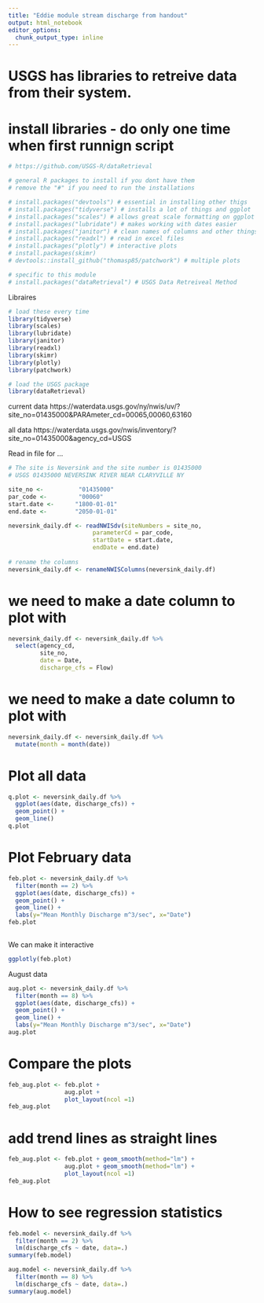 ```yaml
---
title: "Eddie module stream discharge from handout"
output: html_notebook
editor_options: 
  chunk_output_type: inline
---
```


# USGS has libraries to retreive data from their system.    

# install libraries - do only one time when first runnign script    
```r
# https://github.com/USGS-R/dataRetrieval

# general R packages to install if you dont have them
# remove the "#" if you need to run the installations

# install.packages("devtools") # essential in installing other thigs
# install.packages("tidyverse") # installs a lot of things and ggplot
# install.packages("scales") # allows great scale formatting on ggplot
# install.packages("lubridate") # makes working with dates easier
# install.packages("janitor") # clean names of columns and other things
# install.packages("readxl") # read in excel files
# install.packages("plotly") # interactive plots
# install.packages(skimr)
# devtools::install_github("thomasp85/patchwork") # multiple plots

# specific to this module
# install.packages("dataRetrieval") # USGS Data Retreiveal Method
```


Libraires
```r
# load these every time  
library(tidyverse)
library(scales)
library(lubridate)
library(janitor)
library(readxl)
library(skimr)
library(plotly)
library(patchwork)

# load the USGS package
library(dataRetrieval)
```

current data
https://waterdata.usgs.gov/ny/nwis/uv/?site_no=01435000&PARAmeter_cd=00065,00060,63160

all data
https://waterdata.usgs.gov/nwis/inventory/?site_no=01435000&agency_cd=USGS


Read in file for ...
```r

# The site is Neversink and the site number is 01435000
# USGS 01435000 NEVERSINK RIVER NEAR CLARYVILLE NY

site_no <-          "01435000"
par_code <-         "00060"
start.date <-      "1800-01-01"
end.date <-        "2050-01-01"

neversink_daily.df <- readNWISdv(siteNumbers = site_no,
                        parameterCd = par_code,
                        startDate = start.date,
                        endDate = end.date)
  
# rename the columns
neversink_daily.df <- renameNWISColumns(neversink_daily.df)
```

# we need to make a date column to plot with
```r
neversink_daily.df <- neversink_daily.df %>%
  select(agency_cd, 
         site_no, 
         date = Date, 
         discharge_cfs = Flow) 
```

# we need to make a date column to plot with
```r
neversink_daily.df <- neversink_daily.df %>%
  mutate(month = month(date))
```



# Plot all data
```r
q.plot <- neversink_daily.df %>% 
  ggplot(aes(date, discharge_cfs)) +
  geom_point() +
  geom_line()
q.plot
```

# Plot February data 
```r
feb.plot <- neversink_daily.df %>% 
  filter(month == 2) %>%
  ggplot(aes(date, discharge_cfs)) +
  geom_point() +
  geom_line() +
  labs(y="Mean Monthly Discharge m^3/sec", x="Date")
feb.plot
  
```

We can make it interactive
```r
ggplotly(feb.plot)
```


August data
```r
aug.plot <- neversink_daily.df %>%
  filter(month == 8) %>%
  ggplot(aes(date, discharge_cfs)) +
  geom_point() +
  geom_line() +
  labs(y="Mean Monthly Discharge m^3/sec", x="Date")
aug.plot
```

# Compare the plots
```r
feb_aug.plot <- feb.plot +
                aug.plot +
                plot_layout(ncol =1)
feb_aug.plot
```

# add trend lines as straight lines
```r
feb_aug.plot <- feb.plot + geom_smooth(method="lm") +
                aug.plot + geom_smooth(method="lm") +
                plot_layout(ncol =1)
feb_aug.plot
```

# How to see regression statistics
```r
feb.model <- neversink_daily.df %>% 
  filter(month == 2) %>%
  lm(discharge_cfs ~ date, data=.)
summary(feb.model)

```


```r
aug.model <- neversink_daily.df %>% 
  filter(month == 8) %>%
  lm(discharge_cfs ~ date, data=.)
summary(aug.model)

```


